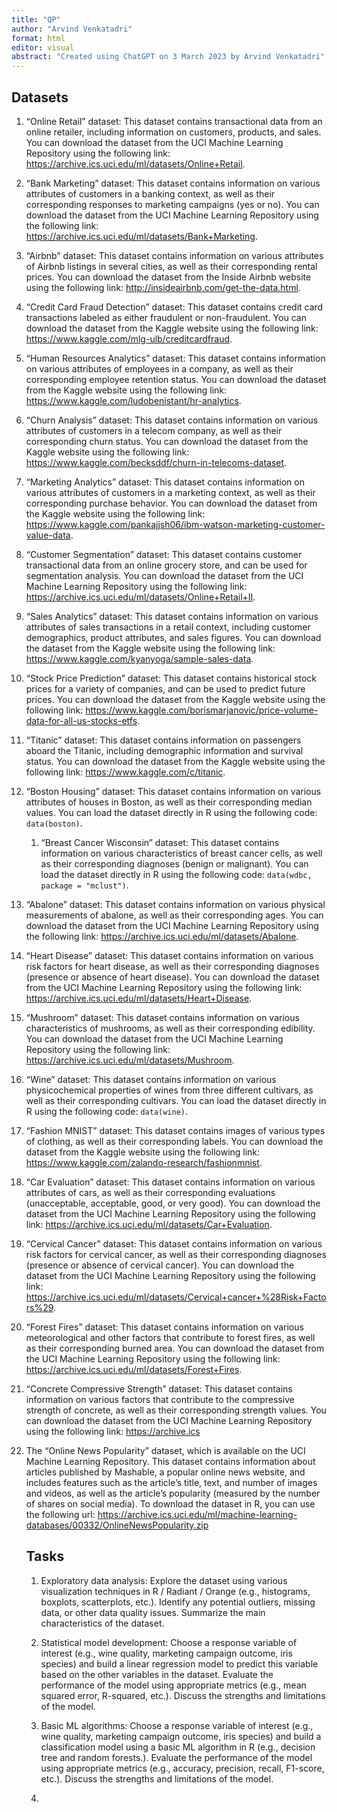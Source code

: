 ```yaml
---
title: "QP"
author: "Arvind Venkatadri"
format: html
editor: visual
abstract: "Created using ChatGPT on 3 March 2023 by Arvind Venkatadri"
---
```


## Datasets

1.  "Online Retail" dataset: This dataset contains transactional data
    from an online retailer, including information on customers,
    products, and sales. You can download the dataset from the UCI
    Machine Learning Repository using the following link:
    <https://archive.ics.uci.edu/ml/datasets/Online+Retail>.

2.  "Bank Marketing" dataset: This dataset contains information on
    various attributes of customers in a banking context, as well as
    their corresponding responses to marketing campaigns (yes or no).
    You can download the dataset from the UCI Machine Learning
    Repository using the following link:
    <https://archive.ics.uci.edu/ml/datasets/Bank+Marketing>.

3.  "Airbnb" dataset: This dataset contains information on various
    attributes of Airbnb listings in several cities, as well as their
    corresponding rental prices. You can download the dataset from the
    Inside Airbnb website using the following link:
    <http://insideairbnb.com/get-the-data.html>.

4.  "Credit Card Fraud Detection" dataset: This dataset contains credit
    card transactions labeled as either fraudulent or non-fraudulent.
    You can download the dataset from the Kaggle website using the
    following link: <https://www.kaggle.com/mlg-ulb/creditcardfraud>.

5.  "Human Resources Analytics" dataset: This dataset contains
    information on various attributes of employees in a company, as well
    as their corresponding employee retention status. You can download
    the dataset from the Kaggle website using the following link:
    <https://www.kaggle.com/ludobenistant/hr-analytics>.

6.  "Churn Analysis" dataset: This dataset contains information on
    various attributes of customers in a telecom company, as well as
    their corresponding churn status. You can download the dataset from
    the Kaggle website using the following link:
    <https://www.kaggle.com/becksddf/churn-in-telecoms-dataset>.

7.  "Marketing Analytics" dataset: This dataset contains information on
    various attributes of customers in a marketing context, as well as
    their corresponding purchase behavior. You can download the dataset
    from the Kaggle website using the following link:
    <https://www.kaggle.com/pankajjsh06/ibm-watson-marketing-customer-value-data>.

8.  "Customer Segmentation" dataset: This dataset contains customer
    transactional data from an online grocery store, and can be used for
    segmentation analysis. You can download the dataset from the UCI
    Machine Learning Repository using the following link:
    <https://archive.ics.uci.edu/ml/datasets/Online+Retail+II>.

9.  "Sales Analytics" dataset: This dataset contains information on
    various attributes of sales transactions in a retail context,
    including customer demographics, product attributes, and sales
    figures. You can download the dataset from the Kaggle website using
    the following link:
    <https://www.kaggle.com/kyanyoga/sample-sales-data>.

10. "Stock Price Prediction" dataset: This dataset contains historical
    stock prices for a variety of companies, and can be used to predict
    future prices. You can download the dataset from the Kaggle website
    using the following link:
    <https://www.kaggle.com/borismarjanovic/price-volume-data-for-all-us-stocks-etfs>.

11. "Titanic" dataset: This dataset contains information on passengers
    aboard the Titanic, including demographic information and survival
    status. You can download the dataset from the Kaggle website using
    the following link: <https://www.kaggle.com/c/titanic>.

12. "Boston Housing" dataset: This dataset contains information on
    various attributes of houses in Boston, as well as their
    corresponding median values. You can load the dataset directly in R
    using the following code: `data(boston)`.

    1.  "Breast Cancer Wisconsin" dataset: This dataset contains
        information on various characteristics of breast cancer cells,
        as well as their corresponding diagnoses (benign or malignant).
        You can load the dataset directly in R using the following code:
        `data(wdbc, package = "mclust")`.

13. "Abalone" dataset: This dataset contains information on various
    physical measurements of abalone, as well as their corresponding
    ages. You can download the dataset from the UCI Machine Learning
    Repository using the following link:
    <https://archive.ics.uci.edu/ml/datasets/Abalone>.

14. "Heart Disease" dataset: This dataset contains information on
    various risk factors for heart disease, as well as their
    corresponding diagnoses (presence or absence of heart disease). You
    can download the dataset from the UCI Machine Learning Repository
    using the following link:
    <https://archive.ics.uci.edu/ml/datasets/Heart+Disease>.

15. "Mushroom" dataset: This dataset contains information on various
    characteristics of mushrooms, as well as their corresponding
    edibility. You can download the dataset from the UCI Machine
    Learning Repository using the following link:
    <https://archive.ics.uci.edu/ml/datasets/Mushroom>.

16. "Wine" dataset: This dataset contains information on various
    physicochemical properties of wines from three different cultivars,
    as well as their corresponding cultivars. You can load the dataset
    directly in R using the following code: `data(wine)`.

17. "Fashion MNIST" dataset: This dataset contains images of various
    types of clothing, as well as their corresponding labels. You can
    download the dataset from the Kaggle website using the following
    link: <https://www.kaggle.com/zalando-research/fashionmnist>.

18. "Car Evaluation" dataset: This dataset contains information on
    various attributes of cars, as well as their corresponding
    evaluations (unacceptable, acceptable, good, or very good). You can
    download the dataset from the UCI Machine Learning Repository using
    the following link:
    <https://archive.ics.uci.edu/ml/datasets/Car+Evaluation>.

19. "Cervical Cancer" dataset: This dataset contains information on
    various risk factors for cervical cancer, as well as their
    corresponding diagnoses (presence or absence of cervical cancer).
    You can download the dataset from the UCI Machine Learning
    Repository using the following link:
    <https://archive.ics.uci.edu/ml/datasets/Cervical+cancer+%28Risk+Factors%29>.

20. "Forest Fires" dataset: This dataset contains information on various
    meteorological and other factors that contribute to forest fires, as
    well as their corresponding burned area. You can download the
    dataset from the UCI Machine Learning Repository using the following
    link: <https://archive.ics.uci.edu/ml/datasets/Forest+Fires>.

21. "Concrete Compressive Strength" dataset: This dataset contains
    information on various factors that contribute to the compressive
    strength of concrete, as well as their corresponding strength
    values. You can download the dataset from the UCI Machine Learning
    Repository using the following link: <https://archive.ics>

22. The "Online News Popularity" dataset, which is available on the UCI
    Machine Learning Repository. This dataset contains information about
    articles published by Mashable, a popular online news website, and
    includes features such as the article's title, text, and number of
    images and videos, as well as the article's popularity (measured by
    the number of shares on social media). To download the dataset in R,
    you can use the following url:
    <https://archive.ics.uci.edu/ml/machine-learning-databases/00332/OnlineNewsPopularity.zip>

    ## Tasks

    1.  Exploratory data analysis: Explore the dataset using various
        visualization techniques in R / Radiant / Orange (e.g.,
        histograms, boxplots, scatterplots, etc.). Identify any
        potential outliers, missing data, or other data quality issues.
        Summarize the main characteristics of the dataset.

    2.  Statistical model development: Choose a response variable of
        interest (e.g., wine quality, marketing campaign outcome, iris
        species) and build a linear regression model to predict this
        variable based on the other variables in the dataset. Evaluate
        the performance of the model using appropriate metrics (e.g.,
        mean squared error, R-squared, etc.). Discuss the strengths and
        limitations of the model.

    3.  Basic ML algorithms: Choose a response variable of interest
        (e.g., wine quality, marketing campaign outcome, iris species)
        and build a classification model using a basic ML algorithm in R
        (e.g., decision tree and random forests.). Evaluate the
        performance of the model using appropriate metrics (e.g.,
        accuracy, precision, recall, F1-score, etc.). Discuss the
        strengths and limitations of the model.

    4.  

\

